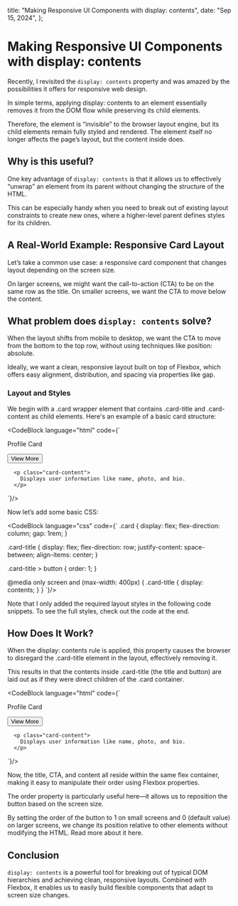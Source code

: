 
  title: "Making Responsive UI Components with display: contents",
  date: "Sep 15, 2024",
};

# Making Responsive UI Components with display: contents

Recently, I revisited the `display: contents` property and was amazed by the possibilities it offers for responsive web design.

In simple terms, applying display: contents to an element essentially removes it from the DOM flow while preserving its child elements.

Therefore, the element is “invisible” to the browser layout engine, but its child elements remain fully styled and rendered. The element itself no longer affects the page’s layout, but the content inside does.

## Why is this useful?

One key advantage of `display: contents` is that it allows us to effectively “unwrap” an element from its parent without changing the structure of the HTML.

This can be especially handy when you need to break out of existing layout constraints to create new ones, where a higher-level parent defines styles for its children.

## A Real-World Example: Responsive Card Layout

Let’s take a common use case: a responsive card component that changes layout depending on the screen size.

On larger screens, we might want the call-to-action (CTA) to be on the same row as the title. On smaller screens, we want the CTA to move below the content.

<BlogImage
  src="https://miro.medium.com/v2/resize:fit:1400/format:webp/1*L8pxygaGeA2JzaG750XlcA.png"
  caption="Figure 1: Mobile and desktop layouts of the card component."
/>

## What problem does `display: contents` solve?

When the layout shifts from mobile to desktop, we want the CTA to move from the bottom to the top row, without using techniques like position: absolute.

Ideally, we want a clean, responsive layout built on top of Flexbox, which offers easy alignment, distribution, and spacing via properties like gap.

### Layout and Styles

We begin with a .card wrapper element that contains .card-title and .card-content as child elements. Here's an example of a basic card structure:

<CodeBlock language="html" code={`
<div class="card">
    <div class="card-title">
        <p>Profile Card</p>
        <button>View More</button>
      </div>

      <p class="card-content">
        Displays user information like name, photo, and bio.
      </p>

</div>
`}/>

Now let’s add some basic CSS:

<CodeBlock language="css" code={`
.card {
      display: flex;
      flex-direction: column;
      gap: 1rem;
}

.card-title {
display: flex;
flex-direction: row;
justify-content: space-between;
align-items: center;
}

.card-title > button {
order: 1;
}

@media only screen and (max-width: 400px) {
.card-title {
display: contents;
}
}
`}/>

Note that I only added the required layout styles in the following code snippets. To see the full styles, check out the code at the end.

<BlogImage
  src="https://miro.medium.com/v2/resize:fit:1400/format:webp/1*K7It3-ar-rVJID995bUevg.gif"
  caption="Figure 2: Responsive Card component which changes the CTA position, based on the screen size."
/>

## How Does It Work?

When the display: contents rule is applied, this property causes the browser to disregard the .card-title element in the layout, effectively removing it.

This results in that the contents inside .card-title (the title and button) are laid out as if they were direct children of the .card container.

<CodeBlock language="html" code={`
<div class="card">
      <!-- div class="card-title"-->
      <p>Profile Card</p>
      <button>View More</button>
      <!-- /div -->

      <p class="card-content">
        Displays user information like name, photo, and bio.
      </p>

</div>
`}/>

Now, the title, CTA, and content all reside within the same flex container, making it easy to manipulate their order using Flexbox properties.

The order property is particularly useful here—it allows us to reposition the button based on the screen size.

By setting the order of the button to 1 on small screens and 0 (default value) on larger screens, we change its position relative to other elements without modifying the HTML. Read more about it here.

## Conclusion

`display: contents` is a powerful tool for breaking out of typical DOM hierarchies and achieving clean, responsive layouts. Combined with Flexbox, it enables us to easily build flexible components that adapt to screen size changes.
